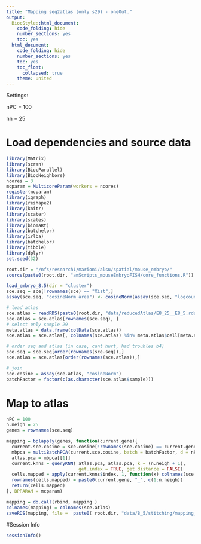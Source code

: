 ```yaml
---
title: "Mapping seq2atlas (only s29) - oneOut."
output:
  BiocStyle::html_document:
    code_folding: hide
    number_sections: yes
    toc: yes  
  html_document:
    code_folding: hide
    number_sections: yes
    toc: yes
    toc_float:
      collapsed: true
    theme: united
---
```


Settings:

nPC = 100

nn = 25

# Load dependencies and source data

```r

library(Matrix)
library(scran)
library(BiocParallel)
library(BiocNeighbors)
ncores = 3
mcparam = MulticoreParam(workers = ncores)
register(mcparam)
library(igraph)
library(reshape2)
library(knitr)
library(scater)
library(scales)
library(biomaRt)
library(batchelor)
library(irlba)
library(batchelor)
library(tibble)
library(dplyr)
set.seed(32)

root.dir = "/nfs/research1/marioni/alsu/spatial/mouse_embryo/"
source(paste0(root.dir, "amScripts_mouseEmbryoFISH/core_functions.R"))

load_embryo_8.5(dir = "cluster")
sce.seq = sce[!rownames(sce) == "Xist",]
assay(sce.seq, "cosineNorm_area") <- cosineNorm(assay(sce.seq, "logcounts_area"))

# load atlas 
sce.atlas = readRDS(paste0(root.dir, "data/reducedAtlas/E8_25__E8_5.rds"))
sce.atlas = sce.atlas[rownames(sce.seq), ]
# select only sample 29
meta.atlas = data.frame(colData(sce.atlas))
sce.atlas = sce.atlas[, colnames(sce.atlas) %in% meta.atlas$cell[meta.atlas$sample == 29]]

# order seq and atlas (in case, cant hurt, had troubles b4)
sce.seq = sce.seq[order(rownames(sce.seq)),]
sce.atlas = sce.atlas[order(rownames(sce.atlas)),]

# join
sce.cosine = assay(sce.atlas, "cosineNorm")
batchFactor = factor(c(as.character(sce.atlas$sample)))


```

# Map to atlas

```r

nPC = 100
n.neigh = 25
genes = rownames(sce.seq)

mapping = bplapply(genes, function(current.gene){
  current.sce.cosine = sce.cosine[!rownames(sce.cosine) == current.gene, ]
  mbpca = multiBatchPCA(current.sce.cosine, batch = batchFactor, d = nPC)
  atlas.pca = mbpca[[1]]
  current.knns = queryKNN( atlas.pca, atlas.pca, k = (n.neigh + 1), 
                           get.index = TRUE, get.distance = FALSE)
  cells.mapped = apply(current.knns$index, 1, function(x) colnames(sce.atlas)[x[2:(n.neigh + 1)]])
  rownames(cells.mapped) = paste0(current.gene, "_", c(1:n.neigh))
  return(cells.mapped)
}, BPPARAM = mcparam)

mapping = do.call(rbind, mapping )
colnames(mapping) = colnames(sce.atlas)
saveRDS(mapping, file =  paste0( root.dir, "data/8_5/stitching/mapping_atlas2atlas_s29.rds"))

```



#Session Info

```r

sessionInfo()

```
